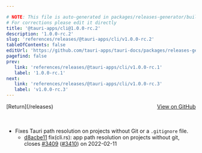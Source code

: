 ```yaml
---

# NOTE: This file is auto-generated in packages/releases-generator/build.ts
# For corrections please edit it directly
title: '@tauri-apps/cli@1.0.0-rc.2'
description: '1.0.0-rc.2'
slug: 'references/releases/@tauri-apps/cli/v1.0.0-rc.2'
tableOfContents: false
editUrl: 'https://github.com/tauri-apps/tauri-docs/packages/releases-generator/build.ts'
pagefind: false
prev:
   link: 'references/releases/@tauri-apps/cli/v1.0.0-rc.1'
   label: '1.0.0-rc.1'
next:
   link: 'references/releases/@tauri-apps/cli/v1.0.0-rc.3'
   label: 'v1.0.0-rc.3'
---
```


<div style="margin-bottom:3rem; display: flex; justify-content: space-between; align-items: center"><span>[Return](/releases)</span><span><a href="https://github.com/tauri-apps/tauri/releases/tag/@tauri-apps/cli-v1.0.0-rc.2">View on GitHub</a></span></div>

- Fixes Tauri path resolution on projects without Git or a `.gitignore` file.
  - [d8acbe11](https://www.github.com/tauri-apps/tauri/commit/d8acbe11492bd990e6983c7e63e0f1a8f1ea5c7c) fix(cli.rs): app path resolution on projects without git, closes [#3409](https://www.github.com/tauri-apps/tauri/pull/3409) ([#3410](https://www.github.com/tauri-apps/tauri/pull/3410)) on 2022-02-11


